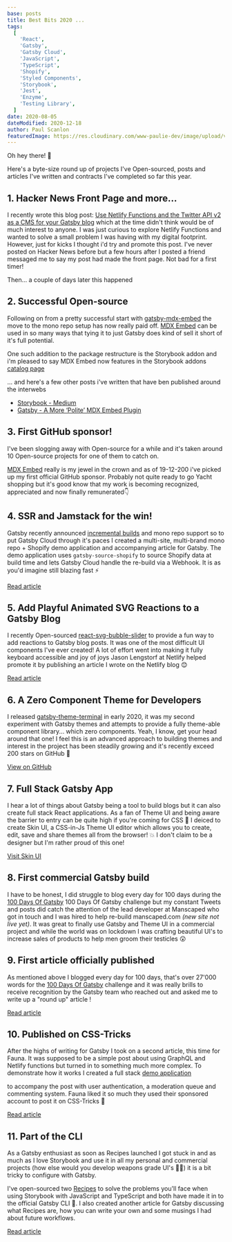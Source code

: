 ```yaml
---
base: posts
title: Best Bits 2020 ...
tags:
  [
    'React',
    'Gatsby',
    'Gatsby Cloud',
    'JavaScript',
    'TypeScript',
    'Shopify',
    'Styled Components',
    'Storybook',
    'Jest',
    'Enzyme',
    'Testing Library',
  ]
date: 2020-08-05
dateModified: 2020-12-18
author: Paul Scanlon
featuredImage: https://res.cloudinary.com/www-paulie-dev/image/upload/v1608296611/paulie.dev/2020/best-bits/best-bits_rfo2sv.jpg
---
```


Oh hey there! 👋

Here's a byte-size round up of projects I've Open-sourced, posts and articles I've written and contracts I've completed
so far this year.

## 1. Hacker News Front Page and more...

I recently wrote this blog post:
[Use Netlify Functions and the Twitter API v2 as a CMS for your Gatsby blog](/posts/2020/11/gatsby-netlify-twitter/)
which at the time didn't think would be of much interest to anyone. I was just curious to explore Netlify Functions and
wanted to solve a small problem I was having with my digital footprint. However, just for kicks I thought i'd try and
promote this post. I've never posted on Hacker News before but a few hours after I posted a friend messaged me to say my
post had made the front page. Not bad for a first timer!

Then... a couple of days later this happened

## 2. Successful Open-source

Following on from a pretty successful start with [gatsby-mdx-embed](https://github.com/PaulieScanlon/gatsby-mdx-embed)
the move to the mono repo setup has now really paid off.
[MDX Embed](https://www.mdx-embed.com/path=/docs/introduction--page) can be used in so many ways that tying it to just
Gatsby does kind of sell it short of it's full potential.

One such addition to the package restructure is the Storybook addon and i'm pleased to say MDX Embed now features in the
Storybook addons [catalog page](https://storybook.js.org/addons)

... and here's a few other posts i've written that have ben published around the interwebs

- [Storybook - Medium](https://medium.com/storybookjs/mdx-embed-for-storybook-9a9f33891875)
- [ Gatsby - A More ‘Polite’ MDX Embed Plugin](https://www.gatsbyjs.com/blog/hacktoberfest-spotlight-mdx-embed/)

## 3. First GitHub sponsor!

I've been slogging away with Open-source for a while and it's taken around 10 Open-source projects for one of them to
catch on.

[MDX Embed](https://www.mdx-embed.com/?path=/docs/introduction--page") really is my jewel in the crown and as of
19-12-200 i've picked up my first official GitHub sponsor. Probably not quite ready to go Yacht shopping but it's good
know that my work is becoming recognized, appreciated and now finally remunerated👇

## 4. SSR and Jamstack for the win!

Gatsby recently announced [incremental builds](https://www.gatsbyjs.org/blog/2020-04-22-announcing-incremental-builds/)
and mono repo support so to put Gatsby Cloud through it's paces I created a multi-site, multi-brand mono repo + Shopify
demo application and accompanying article for Gatsby. The demo application uses `gatsby-source-shopify` to source
Shopify data at build time and lets Gatsby Cloud handle the re-build via a Webhook. It is as you'd imagine still blazing
fast ⚡

[Read article](https://www.gatsbyjs.com/blog/gatsby-cloud-good-friend/)

## 5. Add Playful Animated SVG Reactions to a Gatsby Blog

I recently Open-sourced [react-svg-bubble-slider](https://react-svg-bubble-slider.netlify.app/) to provide a fun way to
add reactions to Gatsby blog posts. It was one of the most difficult UI components I've ever created! A lot of effort
went into making it fully keyboard accessible and joy of joys Jason Lengstorf at Netlify helped promote it by publishing
an article I wrote on the Netlify blog 😊

[ Read article](https://www.netlify.com/blog/2020/07/16/add-playful-animated-svg-reactions-to-a-gatsby-blog/)

## 6. A Zero Component Theme for Developers

I released [gatsby-theme-terminal](https://gatsby-theme-terminal.netlify.app/) in early 2020, it was my second
experiment with Gatsby themes and attempts to provide a fully theme-able component library... which zero components.
Yeah, I know, get your head around that one! I feel this is an advanced approach to building themes and interest in the
project has been steadily growing and it's recently exceed 200 stars on GitHub 🎉

[View on GitHub](https://github.com/PaulieScanlon/gatsby-theme-terminal)

## 7. Full Stack Gatsby App

I hear a lot of things about Gatsby being a tool to build blogs but it can also create full stack React applications. As
a fan of Theme UI and being aware the barrier to entry can be quite high if you're coming for CSS 🤢 I deiced to create
Skin UI, a CSS-in-Js Theme UI editor which allows you to create, edit, save and share themes all from the browser! 💥 I
don't claim to be a designer but I'm rather proud of this one!

[Visit Skin UI](https://www.skin-ui.com/)

## 8. First commercial Gatsby build

I have to be honest, I did struggle to blog every day for 100 days during the
[100 Days Of Gatsby](https://paulie.dev/posts/2020/01/100DaysOfGatsby/) 100 Days Of Gatsby challenge but my constant
Tweets and posts did catch the attention of the lead developer at Manscaped who got in touch and I was hired to help
re-build manscaped.com _(new site not live yet)_. It was great to finally use Gatsby and Theme UI in a commercial
project and while the world was on lockdown I was crafting beautiful UI's to increase sales of products to help men
groom their testicles 😲

## 9. First article officially published

As mentioned above I blogged every day for 100 days, that's over 27'000 words for the
[100 Days Of Gatsby](https://paulie.dev/posts/2020/01/100DaysOfGatsby/) challenge and it was really brills to receive
recognition by the Gatsby team who reached out and asked me to write up a "round up" article !

[Read article](https://www.gatsbyjs.org/blog/2020-04-20-paulie-scanlons-journey-of-100-days/)

## 10. Published on CSS-Tricks

After the highs of writing for Gatsby I took on a second article, this time for Fauna. It was supposed to be a simple
post about using GraphQL and Netlify functions but turned in to something much more complex. To demonstrate how it works
I created a full stack [demo application](https://fauna-gatsby-comments.netlify.app/)

to accompany the post with user authentication, a moderation queue and commenting system. Fauna liked it so much they
used their sponsored account to post it on CSS-Tricks 🕺

[ Read article](https://css-tricks.com/roll-your-own-comments-with-gatsby-and-Fauna/)

## 11. Part of the CLI

As a Gatsby enthusiast as soon as Recipes launched I got stuck in and as much as I love Storybook and use it in all my
personal and commercial projects (how else would you develop weapons grade UI's 🤷‍♂️) it is a bit tricky to configure with
Gatsby.

I've open-sourced two [Recipes](https://paulie.dev/posts/2020/05/gatsby-cli-recipes/) to solve the problems you'll face
when using Storybook with JavaScript and TypeScript and both have made it in to the official Gatsby CLI 💯. I also
created another article for Gatsby discussing what Recipes are, how you can write your own and some musings I had about
future workflows.

[Read article](https://www.gatsbyjs.org/blog/2020-05-21-gatsby-recipes/)
